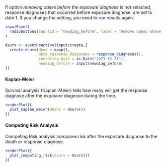 
If option *removing cases before the exposure diagnose* is not selected, response diagnoses that occurred before exposure diagnose, are set to date 1. If you change the setting, you need to run results again.

```r
inputPanel(
  radioButtons(inputId = "newdiag_before", label = "Remove cases where response is before exposure diagnose:", choices = c(TRUE, FALSE), selected = FALSE)
)

dsurv <- eventReactive(input$create,{
  create_dsurv(dpop = dpop(), 
               data_response_diagnoses = response_diagnoses(), 
               censoring_date = as.Date("2023-12-21"), 
               newdiag_before = input$newdiag_before)
})

```



#### Kaplan-Meier

Survival analysis (Kaplan-Meier) tells how many will get the response diagnose after the exposure diagnose during the time.

```r
renderPlot({
  plot_kaplan_meier(dsurv = dsurv())
})
```


#### Competing Risk Analysis

Competing Risk analysis compares risk after the exposure diagnose to the death or response diagnose.

```r

renderPlot({
  plot_competing_risk(dsurv = dsurv())
})
```

